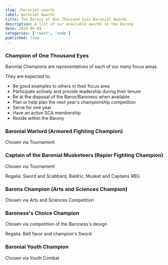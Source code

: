 ```yaml
---
slug: /baronial-awards
label: Baronial Awards
title: The Barony of One Thousand Eyes Baronial Awards
description: A list of our available awards in the Barony
date: 2020-06-09
categories: ['react', 'node']
published: true
---
```


### Champion of One Thousand Eyes

Baronial Champions are representatives of each of our many focus areas.

They are expected to:

- Be good examples to others in their focus area
- Participate actively and provide leadership during their tenure
- Be at the disposal of the Baron/Baroness when available
- Plan or help plan the next year's championship competition
- Serve for one year
- Have an active SCA membership
- Reside within the Barony

### Baronial Warlord (Armored Fighting Champion)

Chosen via Tournament

### Captain of the Baronial Musketeers (Rapier Fighting Champion)

Chosen via Tournament

Regalia: Sword and Scabbard, Baldric, Musket and Captains RBG

### Barons Champion (Arts and Sciences Champion)

Chosen via Arts and Sciences Competition

### Baroness's Choice Champion

Chosen via competition of the Baroness's design

Regalia: Belt favor and champion's Sword

### Baronial Youth Champion

Chosen via Youth Combat
